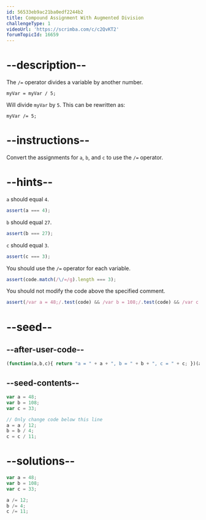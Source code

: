 ```yaml
---
id: 56533eb9ac21ba0edf2244b2
title: Compound Assignment With Augmented Division
challengeType: 1
videoUrl: 'https://scrimba.com/c/c2QvKT2'
forumTopicId: 16659
---
```


# --description--

The `/=` operator divides a variable by another number.

`myVar = myVar / 5;`

Will divide `myVar` by `5`. This can be rewritten as:

`myVar /= 5;`

# --instructions--

Convert the assignments for `a`, `b`, and `c` to use the `/=` operator.

# --hints--

`a` should equal `4`.

```js
assert(a === 4);
```

`b` should equal `27`.

```js
assert(b === 27);
```

`c` should equal `3`.

```js
assert(c === 3);
```

You should use the `/=` operator for each variable.

```js
assert(code.match(/\/=/g).length === 3);
```

You should not modify the code above the specified comment.

```js
assert(/var a = 48;/.test(code) && /var b = 108;/.test(code) && /var c = 33;/.test(code));
```

# --seed--

## --after-user-code--

```js
(function(a,b,c){ return "a = " + a + ", b = " + b + ", c = " + c; })(a,b,c);
```

## --seed-contents--

```js
var a = 48;
var b = 108;
var c = 33;

// Only change code below this line
a = a / 12;
b = b / 4;
c = c / 11;
```

# --solutions--

```js
var a = 48;
var b = 108;
var c = 33;

a /= 12;
b /= 4;
c /= 11;
```
